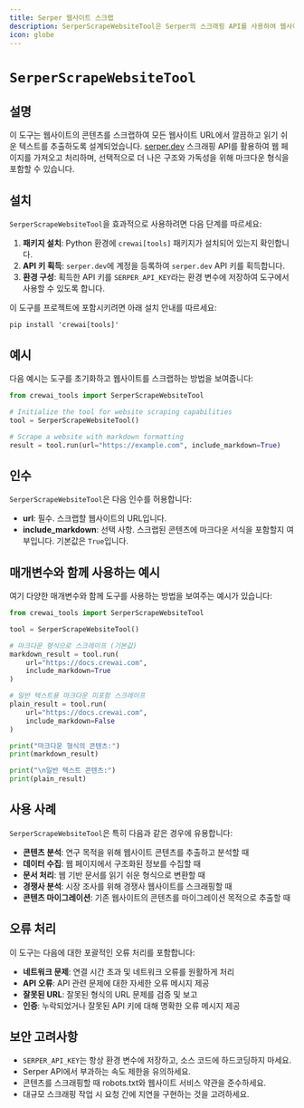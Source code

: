 ```yaml
---
title: Serper 웹사이트 스크랩
description: SerperScrapeWebsiteTool은 Serper의 스크래핑 API를 사용하여 웹사이트를 스크랩하고 깔끔하고 읽기 쉬운 콘텐츠를 추출하도록 설계되었습니다.
icon: globe
---
```


# `SerperScrapeWebsiteTool`

## 설명

이 도구는 웹사이트의 콘텐츠를 스크랩하여 모든 웹사이트 URL에서 깔끔하고 읽기 쉬운 텍스트를 추출하도록 설계되었습니다. [serper.dev](https://serper.dev) 스크래핑 API를 활용하여 웹 페이지를 가져오고 처리하며, 선택적으로 더 나은 구조와 가독성을 위해 마크다운 형식을 포함할 수 있습니다.

## 설치

`SerperScrapeWebsiteTool`을 효과적으로 사용하려면 다음 단계를 따르세요:

1. **패키지 설치**: Python 환경에 `crewai[tools]` 패키지가 설치되어 있는지 확인합니다.
2. **API 키 획득**: `serper.dev`에 계정을 등록하여 `serper.dev` API 키를 획득합니다.
3. **환경 구성**: 획득한 API 키를 `SERPER_API_KEY`라는 환경 변수에 저장하여 도구에서 사용할 수 있도록 합니다.

이 도구를 프로젝트에 포함시키려면 아래 설치 안내를 따르세요:

```shell
pip install 'crewai[tools]'
```

## 예시

다음 예시는 도구를 초기화하고 웹사이트를 스크랩하는 방법을 보여줍니다:

```python Code
from crewai_tools import SerperScrapeWebsiteTool

# Initialize the tool for website scraping capabilities
tool = SerperScrapeWebsiteTool()

# Scrape a website with markdown formatting
result = tool.run(url="https://example.com", include_markdown=True)
```

## 인수

`SerperScrapeWebsiteTool`은 다음 인수를 허용합니다:

- **url**: 필수. 스크랩할 웹사이트의 URL입니다.
- **include_markdown**: 선택 사항. 스크랩된 콘텐츠에 마크다운 서식을 포함할지 여부입니다. 기본값은 `True`입니다.

## 매개변수와 함께 사용하는 예시

여기 다양한 매개변수와 함께 도구를 사용하는 방법을 보여주는 예시가 있습니다:

```python Code
from crewai_tools import SerperScrapeWebsiteTool

tool = SerperScrapeWebsiteTool()

# 마크다운 형식으로 스크레이프 (기본값)
markdown_result = tool.run(
    url="https://docs.crewai.com",
    include_markdown=True
)

# 일반 텍스트용 마크다운 미포함 스크레이프
plain_result = tool.run(
    url="https://docs.crewai.com",
    include_markdown=False
)

print("마크다운 형식의 콘텐츠:")
print(markdown_result)

print("\n일반 텍스트 콘텐츠:")
print(plain_result)
```

## 사용 사례

`SerperScrapeWebsiteTool`은 특히 다음과 같은 경우에 유용합니다:

- **콘텐츠 분석**: 연구 목적을 위해 웹사이트 콘텐츠를 추출하고 분석할 때
- **데이터 수집**: 웹 페이지에서 구조화된 정보를 수집할 때
- **문서 처리**: 웹 기반 문서를 읽기 쉬운 형식으로 변환할 때
- **경쟁사 분석**: 시장 조사를 위해 경쟁사 웹사이트를 스크래핑할 때
- **콘텐츠 마이그레이션**: 기존 웹사이트의 콘텐츠를 마이그레이션 목적으로 추출할 때

## 오류 처리

이 도구는 다음에 대한 포괄적인 오류 처리를 포함합니다:

- **네트워크 문제**: 연결 시간 초과 및 네트워크 오류를 원활하게 처리
- **API 오류**: API 관련 문제에 대한 자세한 오류 메시지 제공
- **잘못된 URL**: 잘못된 형식의 URL 문제를 검증 및 보고
- **인증**: 누락되었거나 잘못된 API 키에 대해 명확한 오류 메시지 제공

## 보안 고려사항

- `SERPER_API_KEY`는 항상 환경 변수에 저장하고, 소스 코드에 하드코딩하지 마세요.
- Serper API에서 부과하는 속도 제한을 유의하세요.
- 콘텐츠를 스크래핑할 때 robots.txt와 웹사이트 서비스 약관을 준수하세요.
- 대규모 스크래핑 작업 시 요청 간에 지연을 구현하는 것을 고려하세요.
